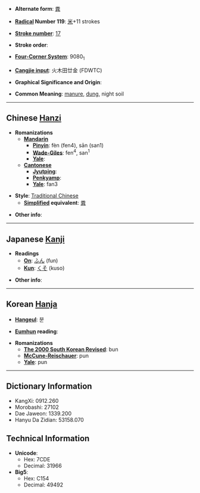 * '''Alternate form''': [[粪]]

* '''[[Wiktionary:Chinese radical index| Radical]] Number 119''': [[Wiktionary:Chinese radical index 米|米]]+11 strokes

* '''[[Wiktionary:Chinese total strokes index|Stroke number]]''': [[Wiktionary:Chinese total strokes index 17|17]]

* '''Stroke order''': 

* '''[[Wiktionary:Chinese four corner index|Four-Corner System]]''': 9080<sub>1</sub>

* '''[[Wiktionary:Chinese Cangjie index|Cangjie input]]''': 火木田廿金 (FDWTC)

* '''Graphical Significance and Origin''': 

* '''Common Meaning''': [[manure]], [[dung]], night soil

----

== Chinese [[Hanzi]] ==

* '''Romanizations'''
** '''[[Mandarin]]'''
*** '''[[Pinyin]]''': fèn (fen4), sān (san1)
*** '''[[Wade-Giles]]''': fen<sup>4</sup>, san<sup>1</sup>
*** '''[[Yale]]''': 
** '''[[Cantonese]]'''
*** '''[[Jyutping]]''':
*** '''[[Penkyamp]]''': 
*** '''[[Yale]]''': fan3

* '''Style''': [[Traditional Chinese]] 
** '''[[Simplified Chinese|Simplified]] equivalent''': [[粪]]

* '''Other info''': 

----

== Japanese [[Kanji]] ==

* '''Readings'''
** '''[[On]]''': [[ふん]] (fun)
** '''[[Kun]]''': [[くそ]] (kuso)

* '''Other info''':  

----

== Korean [[Hanja]] ==

* '''[[Hangeul]]''': 분

* '''[[Eumhun]] reading''': 

* '''Romanizations'''
** '''[[The 2000 South Korean Revised Romanization|The 2000 South Korean Revised]]''': bun
** '''[[McCune-Reischauer]]''': pun
** '''[[Yale]]''': pun

----

== Dictionary Information ==

* KangXi: 0912.260
* Morobashi: 27102
* Dae Jaweon: 1339.200
* Hanyu Da Zidian: 53158.070

== Technical Information ==

* '''Unicode''':
** Hex: 7CDE
** Decimal: 31966
* '''Big5''':
** Hex: C154
** Decimal: 49492